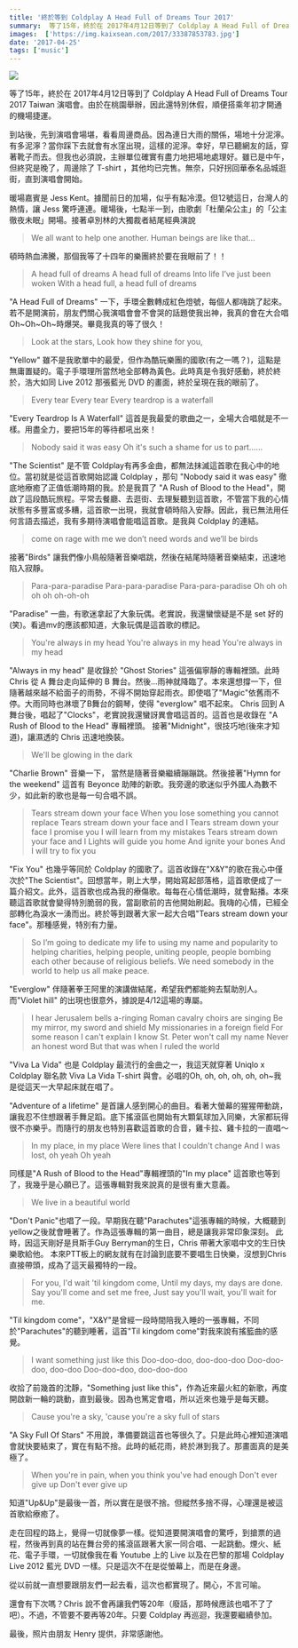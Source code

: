 ```yaml
---
title: '終於等到 Coldplay A Head Full of Dreams Tour 2017'
summary:  等了15年，終於在 2017年4月12日等到了 Coldplay A Head Full of Dreams Tour 2017 Taiwan 演唱會。由於在桃園舉辦，因此還特別休假，順便搭乘年初才開通的機場捷運。
images:  ['https://img.kaixsean.com/2017/33387853783.jpg']
date: '2017-04-25'
tags: ['music']
--- 
```


![](https://img.kaixsean.com/2017/33387853783.jpg)

等了15年，終於在 2017年4月12日等到了 Coldplay A Head Full of Dreams Tour 2017 Taiwan 演唱會。由於在桃園舉辦，因此還特別休假，順便搭乘年初才開通的機場捷運。

到站後，先到演唱會場堪，看看周邊商品。因為連日大雨的關係，場地十分泥濘。有多泥濘？當你踩下去就會有水窪出現，這樣的泥濘。幸好，早已聽網友的話，穿著靴子而去。但我也必須說，主辦單位確實有盡力地把場地處理好。雖已是中午，但終究是晚了，周邊除了 T-shirt ，其他均已完售。無奈，只好拐回華泰名品城逛街，直到演唱會開始。

暖場嘉賓是 Jess Kent。據聞前日的加場，似乎有點冷漠。但12號這日，台灣人的熱情，讓 Jess 驚呼連連。暖場後，七點半一到，由歌劇「杜蘭朵公主」的「公主徹夜未眠」開場。接著卓別林的大獨裁者結尾經典演說

>We all want to help one another. Human beings are like that…

頓時熱血沸騰，那個我等了十四年的樂團終於要在我眼前了！！

>A head full of dreams A head full of dreams Into life I’ve just been woken With a head full, a head full of dreams

"A Head Full of Dreams" 一下，手環全數轉成紅色燈號，每個人都嗨跳了起來。若不是開演前，朋友們關心我演唱會會不會哭的話題使我出神，我真的會在大合唱Oh~Oh~Oh~時爆哭。畢竟我真的等了很久！

>Look at the stars, Look how they shine for you,

"Yellow" 雖不是我歌單中的最愛，但作為酷玩樂團的國歌(有之一嗎？)，這點是無庸置疑的。電子手環理所當然地全部轉為黃色。此時真是令我好感動，終於終於，浩大如同 Live 2012 那張藍光 DVD 的畫面，終於呈現在我的眼前了。

>Every tear Every tear Every teardrop is a waterfall

"Every Teardrop Is A Waterfall" 這首是我最愛的歌曲之一，全場大合唱就是不一樣。用盡全力，要把15年的等待都吼出來！

>Nobody said it was easy Oh it's such a shame for us to part……

"The Scientist" 是不管 Coldplay有再多金曲，都無法抹滅這首歌在我心中的地位。當初就是從這首歌開始認識 Coldplay ，那句 "Nobody said it was easy" 徹底地療癒了正值低潮時期的我。於是我買了 "A Rush of Blood to the Head"，開啟了這段酷玩旅程。平常去餐廳、去逛街、去理髮聽到這首歌，不管當下我的心情狀態有多豐富或多糟，這首歌一出現，我就會頓時陷入安靜。因此，我已無法用任何言語去描述，我有多期待演唱會能唱這首歌。是我與 Coldplay 的連結。

>come on rage with me we don’t need words and we’ll be birds

接著"Birds" 讓我們像小鳥般隨著音樂唱跳，然後在結尾時隨著音樂結束，迅速地陷入寂靜。

>Para-para-paradise Para-para-paradise Para-para-paradise Oh oh oh oh oh oh-oh-oh

"Paradise" 一曲，有歌迷拿起了大象玩偶。老實說，我還蠻懷疑是不是 set 好的(笑)。看過mv的應該都知道，大象玩偶是這首歌的標記。

>You're always in my head You're always in my head You're always in my head

"Always in my head" 是收錄於 "Ghost Stories" 這張偏寧靜的專輯裡頭。此時 Chris 從 A 舞台走向延伸的 B 舞台。然後...雨神就降臨了。本來還想撐一下，但隨著越來越不給面子的雨勢，不得不開始穿起雨衣。即使唱了"Magic"依舊雨不停。大雨同時也淋壞了B舞台的鋼琴，使得 "everglow" 唱不起來。 Chris 回到 A 舞台後，唱起了"Clocks"，老實說我還蠻訝異會唱這首的。這首也是收錄在 "A Rush of Blood to the Head" 專輯裡頭。 接著"Midnight"，很技巧地(後來才知道)，讓濕透的 Chris 迅速地換裝。

>We'll be glowing in the dark

"Charlie Brown" 音樂一下， 當然是隨著音樂繼續蹦蹦跳。然後接著"Hymn for the weekend" 這首有 Beyonce 助陣的新歌。我旁邊的歌迷似乎外國人為數不少，如此新的歌也是每一句合唱不誤。

>Tears stream down your face When you lose something you cannot replace Tears stream down your face and I Tears stream down your face I promise you I will learn from my mistakes Tears stream down your face and I Lights will guide you home And ignite your bones And I will try to fix you

"Fix You" 也幾乎等同於 Coldplay 的國歌了。這首收錄在"X&Y"的歌在我心中僅次於"The Scientist"。回想當年，剛上大學，開始寫起部落格，這首歌便成了一篇介紹文。此外，這首歌也成為我的療傷歌。每每在心情低潮時，就會點播。本來聽這首歌就會變得特別脆弱的我，當副歌前的吉他開始刷起。我嗨的心情，已經全部轉化為淚水一湧而出。終於等到跟著大家一起大合唱"Tears stream down your face"。那種感覺，特別有力量。

>So I’m going to dedicate my life to using my name and popularity to helping charities, helping people, uniting people, people bombing each other because of religious beliefs. We need somebody in the world to help us all make peace.

"Everglow" 伴隨著拳王阿里的演講做結尾，希望我們都能夠去幫助別人。而"Violet hill" 的出現也很意外，據說是4/12這場的專屬。

>I hear Jerusalem bells a-ringing Roman cavalry choirs are singing Be my mirror, my sword and shield My missionaries in a foreign field For some reason I can't explain I know St. Peter won't call my name Never an honest word But that was when I ruled the world

"Viva La Vida" 也是 Coldplay 最流行的金曲之一，我這天就穿著 Uniqlo x Coldplay 聯名款 Viva La Vida T-shirt 與會。必唱的Oh, oh, oh, oh, oh, oh~我是從這天一大早起床就在唱了。

"Adventure of a lifetime" 是首讓人感到開心的曲目。看著大螢幕的猩猩帶動跳，讓我忍不住想跟著手舞足蹈。底下搖滾區也開始有大顆氣球加入同樂，大家都玩得很不亦樂乎。而隨行的朋友也特別喜歡這首歌的合音，雞卡拉、雞卡拉的一直唱～

>In my place, in my place Were lines that I couldn't change And I was lost, oh yeah Oh yeah

同樣是"A Rush of Blood to the Head"專輯裡頭的"In my place" 這首歌也等到了，我幾乎是心願已了。這張專輯對我來說真的是很有重大意義。

>We live in a beautiful world

"Don't Panic"也唱了一段。早期我在聽"Parachutes"這張專輯的時候，大概聽到yellow之後就會睡著了。作為這張專輯的第一曲目，總是讓我非常印象深刻。
此時，因這天剛好是貝斯手Guy Berryman的生日，Chris 帶著大家唱中文的生日快樂歌給他。 本來PTT板上的網友就有在討論到底要不要唱生日快樂，沒想到Chris直接帶頭，成為了這天最獨特的一段。

>For you, I'd wait 'til kingdom come, Until my days, my days are done. Say you'll come and set me free, Just say you'll wait, you'll wait for me.

"Til kingdom come"，"X&Y"是曾經一段時間陪我入睡的一張專輯，不同於"Parachutes"的聽到睡著，這首"Til kingdom come"對我來說有搖籃曲的感覺。

>I want something just like this Doo-doo-doo, doo-doo-doo Doo-doo-doo, doo-doo Doo-doo-doo, doo-doo-doo

收拾了前幾首的沈靜，"Something just like this"，作為近來最火紅的新歌，再度開啟新一輪的跳動，直到最後。因為也篤定會唱，所以近來也幾乎是每天聽。

>Cause you're a sky, 'cause you're a sky full of stars

"A Sky Full Of Stars" 不用說，準備要跳這首也等很久了。只是此時心裡知道演唱會就快要結束了，實在有點不捨。此時的紙花雨，終於淋到我了。那畫面真的是美極了。

>When you're in pain, when you think you've had enough Don't ever give up Don't ever give up

知道"Up&Up"是最後一首，所以實在是很不捨。但縱然多捨不得，心理還是被這首歌給療癒了。

走在回程的路上，覺得一切就像夢一樣。從知道要開演唱會的驚呼，到搶票的過程，然後再到真的站在舞台旁的搖滾區跟著大家一同合唱、一起跳動。煙火、紙花、電子手環，一切就像我在看 Youtube 上的 Live 以及在巴黎的那場 Coldplay Live 2012 藍光 DVD 一樣。只是這次不在是從螢幕上，而是在身邊。

從以前就一直想要跟朋友們一起去看，這次也都實現了。開心，不言可喻。 

還會有下次嗎？Chris 說不會再讓我們等20年（廢話，那時候應該也唱不了了吧）。不過，不管要不要再等20年。只要 Coldplay 再巡迴，我還要繼續參加。

最後，照片由朋友 Henry 提供，非常感謝他。
